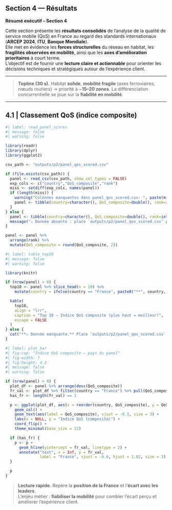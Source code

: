 ## Section 4 — Résultats

::: {.callout-note}
**Résumé exécutif – Section 4**

Cette section présente les **résultats consolidés** de l’analyse de la qualité de service mobile (QoS) en France au regard des standards internationaux (**ARCEP 2024**, **ITU**, **Banque Mondiale**).  
Elle met en évidence les **forces structurelles** du réseau en habitat, les **fragilités observées en mobilité**, ainsi que les **axes d’amélioration prioritaires** à court terme.  
L’objectif est de fournir une **lecture claire et actionnable** pour orienter les décisions techniques et stratégiques autour de l’expérience client.
:::

---

> **Topline (30 s).** Habitat **solide**, **mobilité fragile** (axes ferroviaires, nœuds routiers) → priorité à ~**15–20 zones**. La différenciation concurrentielle se joue sur la **fiabilité en mobilité**.

---

## 4.1 | Classement QoS (indice composite)

```r
#| label: read_panel_scores
#| message: false
#| warning: false

library(readr)
library(dplyr)
library(ggplot2)

csv_path <- "outputs/p2/panel_qos_scored.csv"

if (file.exists(csv_path)) {
  panel <- read_csv(csv_path, show_col_types = FALSE)
  exp_cols <- c("country","QoS_composite","rank")
  miss <- setdiff(exp_cols, names(panel))
  if (length(miss)) {
    warning("Colonnes manquantes dans panel_qos_scored.csv: ", paste(miss, collapse=", "))
    panel <- tibble(country=character(), QoS_composite=double(), rank=integer())
  }
} else {
  panel <- tibble(country=character(), QoS_composite=double(), rank=integer())
  message("⚠️ Donnée absente : place `outputs/p2/panel_qos_scored.csv` puis recompile.")
}

panel <- panel %>%
  arrange(rank) %>%
  mutate(QoS_composite = round(QoS_composite, 2))
```

```r
#| label: table_top10
#| message: false
#| warning: false

library(knitr)

if (nrow(panel) > 0) {
  top10 <- panel %>% slice_head(n = 10) %>%
    mutate(country = ifelse(country == "France", paste0("**", country, "**"), country))

  kable(
    top10,
    align = "lrr",
    caption = "Top 10 – Indice QoS composite (plus haut = meilleur)",
    escape = FALSE
  )
} else {
  cat("**⚠️ Donnée manquante.** Place `outputs/p2/panel_qos_scored.csv` puis recompile.")
}
```

```r
#| label: plot_bar
#| fig-cap: "Indice QoS composite – pays du panel"
#| fig-width: 7
#| fig-height: 4.2
#| message: false
#| warning: false

if (nrow(panel) > 0) {
  plot_df <- panel %>% arrange(desc(QoS_composite))
  fr_val <- plot_df %>% filter(country == "France") %>% pull(QoS_composite)
  has_fr <- length(fr_val) == 1

  p <- ggplot(plot_df, aes(x = reorder(country, QoS_composite), y = QoS_composite)) +
    geom_col() +
    geom_text(aes(label = QoS_composite), vjust = -0.3, size = 3) +
    labs(x = NULL, y = "Indice QoS (composite)") +
    coord_flip() +
    theme_minimal(base_size = 12)

  if (has_fr) {
    p <- p +
      geom_hline(yintercept = fr_val, linetype = 2) +
      annotate("text", x = Inf, y = fr_val,
               label = "France", vjust = -0.6, hjust = 1.02, size = 3)
  }

  p
}
```

> **Lecture rapide.** Repère la **position de la France** et l’**écart avec les leaders**.  
> L’enjeu métier : **fiabiliser la mobilité** pour combler l’écart perçu et améliorer l’expérience client.

